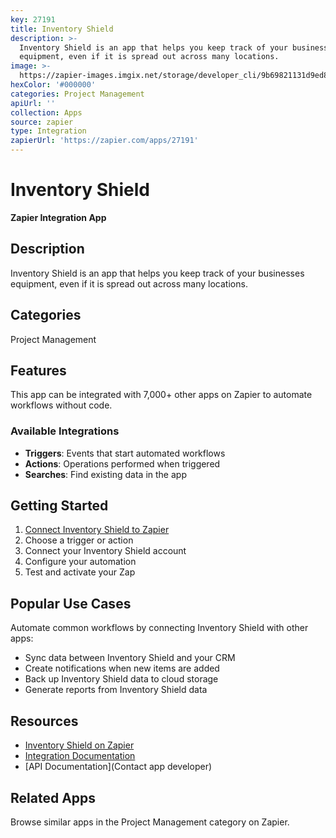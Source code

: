 ```yaml
---
key: 27191
title: Inventory Shield
description: >-
  Inventory Shield is an app that helps you keep track of your businesses
  equipment, even if it is spread out across many locations.
image: >-
  https://zapier-images.imgix.net/storage/developer_cli/9b69821131d9ed8961525cf14c0d5f83.png?auto=format%2Ccompress&ixlib=python-3.0.0&q=50
hexColor: '#000000'
categories: Project Management
apiUrl: ''
collection: Apps
source: zapier
type: Integration
zapierUrl: 'https://zapier.com/apps/27191'
---
```

# Inventory Shield

**Zapier Integration App**

## Description

Inventory Shield is an app that helps you keep track of your businesses equipment, even if it is spread out across many locations.

## Categories

Project Management

## Features

This app can be integrated with 7,000+ other apps on Zapier to automate workflows without code.

### Available Integrations

- **Triggers**: Events that start automated workflows
- **Actions**: Operations performed when triggered
- **Searches**: Find existing data in the app

## Getting Started

1. [Connect Inventory Shield to Zapier](https://zapier.com/apps/27191)
2. Choose a trigger or action
3. Connect your Inventory Shield account
4. Configure your automation
5. Test and activate your Zap

## Popular Use Cases

Automate common workflows by connecting Inventory Shield with other apps:

- Sync data between Inventory Shield and your CRM
- Create notifications when new items are added
- Back up Inventory Shield data to cloud storage
- Generate reports from Inventory Shield data

## Resources

- [Inventory Shield on Zapier](https://zapier.com/apps/27191)
- [Integration Documentation](https://zapier.com/apps/27191/integrations)
- [API Documentation](Contact app developer)

## Related Apps

Browse similar apps in the Project Management category on Zapier.
